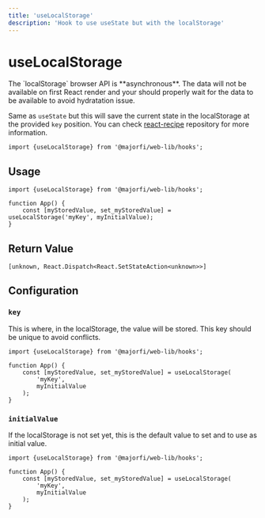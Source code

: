 ```yaml
---
title: 'useLocalStorage'
description: 'Hook to use useState but with the localStorage'
---
```



# useLocalStorage
<Callout type="warning" emoji="⚠️">
	The `localStorage` browser API is **asynchronous**. The data will not be available on first React render and your should properly wait for the data to be available to avoid hydratation issue.
</Callout>

Same as `useState` but this will save the current state in the localStorage at the provided `key` position. You can check [react-recipe](https://github.com/craig1123/react-recipes/blob/master/docs/useLocalStorage.md) repository for more information.

```tsx
import {useLocalStorage} from '@majorfi/web-lib/hooks';
```

## Usage

```tsx
import {useLocalStorage} from '@majorfi/web-lib/hooks';

function App() {
	const [myStoredValue, set_myStoredValue] = useLocalStorage('myKey', myInitialValue);
}
```

## Return Value
```tsx
[unknown, React.Dispatch<React.SetStateAction<unknown>>]
```

## Configuration

### `key`
This is where, in the localStorage, the value will be stored. This key should be unique to avoid conflicts.
```tsx {5}
import {useLocalStorage} from '@majorfi/web-lib/hooks';

function App() {
	const [myStoredValue, set_myStoredValue] = useLocalStorage(
		'myKey',
		myInitialValue
	);
}
```

### `initialValue`
If the localStorage is not set yet, this is the default value to set and to use as initial value.
```tsx {6}
import {useLocalStorage} from '@majorfi/web-lib/hooks';

function App() {
	const [myStoredValue, set_myStoredValue] = useLocalStorage(
		'myKey',
		myInitialValue
	);
}
```